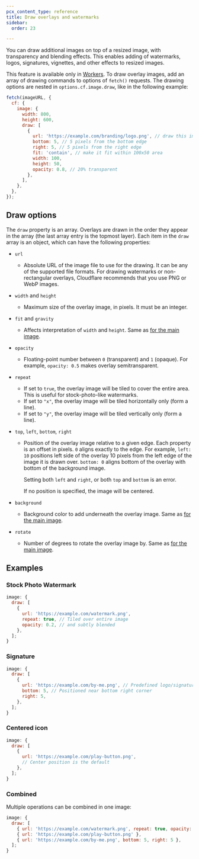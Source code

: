 ```yaml
---
pcx_content_type: reference
title: Draw overlays and watermarks
sidebar:
  order: 23

---
```


You can draw additional images on top of a resized image, with transparency and blending effects. This enables adding of watermarks, logos, signatures, vignettes, and other effects to resized images.

This feature is available only in [Workers](/images/transform-images/transform-via-workers/). To draw overlay images, add an array of drawing commands to options of `fetch()` requests. The drawing options are nested in `options.cf.image.draw`, like in the following example:

```js
fetch(imageURL, {
  cf: {
    image: {
      width: 800,
      height: 600,
      draw: [
        {
          url: 'https://example.com/branding/logo.png', // draw this image
          bottom: 5, // 5 pixels from the bottom edge
          right: 5, // 5 pixels from the right edge
          fit: 'contain', // make it fit within 100x50 area
          width: 100,
          height: 50,
          opacity: 0.8, // 20% transparent
        },
      ],
    },
  },
});
```

## Draw options

The `draw` property is an array. Overlays are drawn in the order they appear in the array (the last array entry is the topmost layer). Each item in the `draw` array is an object, which can have the following properties:



* `url`
  * Absolute URL of the image file to use for the drawing. It can be any of the supported file formats. For drawing watermarks or non-rectangular overlays, Cloudflare recommends that you use PNG or WebP images.

* `width` and `height`
  * Maximum size of the overlay image, in pixels. It must be an integer.

* `fit` and `gravity`
  * Affects interpretation of `width` and `height`. Same as [for the main image](/images/transform-images/transform-via-workers/#fetch-options).

* `opacity`
  * Floating-point number between `0` (transparent) and `1` (opaque). For example, `opacity: 0.5` makes overlay semitransparent.

* `repeat`
  * If set to `true`, the overlay image will be tiled to cover the entire area. This is useful for stock-photo-like watermarks.
  * If set to `"x"`, the overlay image will be tiled horizontally only (form a line).
  * If set to `"y"`, the overlay image will be tiled vertically only (form a line).

* `top`, `left`, `bottom`, `right`
  * Position of the overlay image relative to a given edge. Each property is an offset in pixels. `0` aligns exactly to the edge. For example, `left: 10` positions left side of the overlay 10 pixels from the left edge of the image it is drawn over. `bottom: 0` aligns bottom of the overlay with bottom of the background image.

    Setting both `left` and `right`, or both `top` and `bottom` is an error.

    If no position is specified, the image will be centered.

* `background`
  * Background color to add underneath the overlay image. Same as [for the main image](/images/transform-images/transform-via-workers/#fetch-options).

* `rotate`
  * Number of degrees to rotate the overlay image by. Same as [for the main image](/images/transform-images/transform-via-workers/#fetch-options).


## Examples

### Stock Photo Watermark

```js
image: {
  draw: [
    {
      url: 'https://example.com/watermark.png',
      repeat: true, // Tiled over entire image
      opacity: 0.2, // and subtly blended
    },
  ];
}
```

### Signature

```js
image: {
  draw: [
    {
      url: 'https://example.com/by-me.png', // Predefined logo/signature
      bottom: 5, // Positioned near bottom right corner
      right: 5,
    },
  ];
}
```

### Centered icon

```js
image: {
  draw: [
    {
      url: 'https://example.com/play-button.png',
      // Center position is the default
    },
  ];
}
```

### Combined

Multiple operations can be combined in one image:

```js
image: {
  draw: [
    { url: 'https://example.com/watermark.png', repeat: true, opacity: 0.2 },
    { url: 'https://example.com/play-button.png' },
    { url: 'https://example.com/by-me.png', bottom: 5, right: 5 },
  ];
}
```
